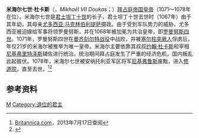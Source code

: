 {{Infobox monarch
| name            =米海尔七世·杜卡斯<br>Μιχαήλ Ζ΄ Δούκας
| title           =[[拜占庭皇帝列表|羅馬人的皇帝與獨裁者]]
| image= NomismaMikaelVIIDoukas.jpg
| caption         =带有米海尔七世肖像的金币
| succession      =[[拜占庭帝国|拜占庭帝国]]皇帝
| reign           =1071–1078
| predecessor     =[[罗曼努斯四世|罗曼努斯四世]]
| successor       =[[尼基弗鲁斯三世|尼基弗鲁斯三世]]
| spouse          =Maria Bagrationi
| issue           =Constantine Doukas
| dynasty         =[[杜卡斯王朝|杜卡斯王朝]]
| father          =[[君士坦丁十世|君士坦丁十世]]
| mother          =[[尤多西亚·马克林伯利提萨|尤多西亚·马克林伯利提萨]]
| birth_date   =1050年
| death_date   =1090年
}}
'''米海尔七世·杜卡斯'''（{{lang-el|Μιχαήλ Ζ΄ Δούκας}}，''Mikhaēl VII Doukas''；{{bd|1050年||1090年|}}）[[拜占庭帝国皇帝|拜占庭帝国皇帝]]（1071～1078年在位）。米海尔七世是[[君士坦丁十世|君士坦丁十世]]的长子，君士坦丁十世去世时（1067年）由于其年幼，其母亲[[尤多西亚·马克林伯利提萨|尤多西亚·马克林伯利提萨]]摄政。由于受到军队势力的威胁，尤多西亚被迫嫁给军事将领罗曼努斯，并在1068年被加冕为共治皇帝，即[[罗曼努斯四世|罗曼努斯四世]]。1071年，罗曼努斯四世在[[曼齐刻尔特战役|曼齐刻尔特战役]]中战败，并被[[塞尔柱突厥人|塞尔柱突厥人]]俘虏后，年仅21岁的米海尔被推举为唯一皇帝。米海尔主要依靠其叔叔[[约翰·杜卡斯|约翰·杜卡斯]]和宰相[[尼基弗里特泽斯|尼基弗里特泽斯]]辅佐进行统治。统治期间拜占庭发生了严重的经济危机，国内叛乱此起彼伏。1078年，米海尔七世被安纳托利亚军区将军[[尼基弗鲁斯三世|尼基弗鲁斯]]废黜，进入[[修道院|修道院]]，直至去世。<ref>[http://global.britannica.com/EBchecked/topic/379854/Michael-VII-Ducas Britannica.com]{{Dead link|date=2019年4月 |bot=InternetArchiveBot |fix-attempted=yes }}，2013年7月17日查阅</ref><ref name="拜占庭帝国史">{{cite book zh |author=陈志强 |title=《拜占庭帝国史》|format=M |edition=1 |location=北京 |publisher=商务印书馆 |date=2003年 |pages=275页 |id= ISBN 7-100-03744-1}}</ref>

==参考资料==
{{reflist}}

{{s-start}}
{{S-hou||||}}
{{S-reg|}}
{{succession box | before=[[罗曼努斯四世|罗曼努斯四世]] | title=[[拜占庭帝国皇帝|拜占庭帝国皇帝]] | years=1071–1078 | after=[[尼基弗鲁斯三世|尼基弗鲁斯三世]]}}
{{s-end}}

{{拜占庭皇帝}}

{{Authority control}}
[[Category:拜占庭皇帝|M]]
[[Category:退位的君主|Category:退位的君主]]